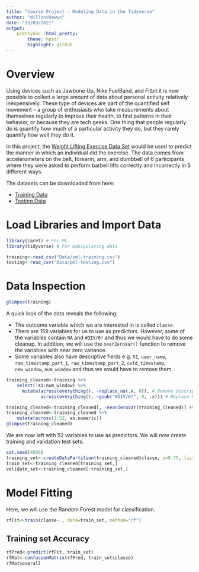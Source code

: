 ```yaml
---
title: "Course Project - Modeling Data in the Tidyverse"
author: "dillonchewwx"
date: "15/03/2021"
output:
    prettydoc::html_pretty:
        theme: hpstr
        highlight: github
---
```

# Overview

Using devices such as Jawbone Up, Nike FuelBand, and Fitbit it is now possible to collect a large amount of data about personal activity relatively inexpensively. These type of devices are part of the quantified self movement – a group of enthusiasts who take measurements about themselves regularly to improve their health, to find patterns in their behavior, or because they are tech geeks. One thing that people regularly do is quantify how much of a particular activity they do, but they rarely quantify how well they do it. 

In this project, the [Weight Lifting Exercise Data Set](http://web.archive.org/web/20161224072740/http:/groupware.les.inf.puc-rio.br/har) would be used to predict the manner in which an individual did the exercise. The data comes from accelerometers on the belt, forearm, arm, and dumbbell of 6 participants where they were asked to perform barbell lifts correctly and incorrectly in 5 different ways. 

The datasets can be downloaded from here:

* [Training Data](https://d396qusza40orc.cloudfront.net/predmachlearn/pml-training.csv)
* [Testing Data](https://d396qusza40orc.cloudfront.net/predmachlearn/pml-testing.csv)

# Load Libraries and Import Data
```r
library(caret) # For ML
library(tidyverse) # For manipulating data

training<-read_csv("Data/pml-training.csv")
testing<-read_csv("Data/pml-testing.csv")
```
# Data Inspection
```r
glimpse(training)
```
A quick look of the data reveals the following:

* The outcome variable which we are interested in is called `classe`.
* There are 159 variables for us to use as predictors. However, some of the variables contain `NA` and `#DIV/0!` and thus we would have to do some cleanup. In addition, we will use the `nearZeroVar()` function to remove the variables with near zero variance. 
* Some variables also have descriptive fields e.g. `X1`, `user_name`, `raw_timestamp_part_1`, `raw_timestamp_part_2`, `cvtd_timestamp`, `new_window`, `num_window` and thus we would have to remove them.
```r
training_cleaned<-training %>%
    select(!X1:num_window) %>% 
      mutate(across(everything(), ~replace_na(.x, 0)), # Remove descriptive variables
             across(everything(), ~gsub("#DIV/0!", 0, .x))) # Replace NAs and #DIV/0! with 0.

training_cleaned<-training_cleaned[, -nearZeroVar(training_cleaned)] #Remove variables which have near zero variance. 
training_cleaned<-training_cleaned %>%
    mutate(across(1:52, as.numeric))
glimpse(training_cleaned)
```
We are now left with 52 variables to use as predictors. We will now create training and validation test sets. 
```r
set.seed(4896)
training_set<-createDataPartition(training_cleaned$classe, p=0.75, list=FALSE)
train_set<-training_cleaned[training_set,]
validate_set<-training_cleaned[-training_set,]
```
# Model Fitting
Here, we will use the Random Forest model for classification. 
```r
rfFit<-train(classe~., data=train_set, method="rf")
```
## Training set Accuracy
```r
rfPred<-predict(rfFit, train_set)
rfMat<-confusionMatrix(rfPred, train_set$classe)
rfMat$overall
```

